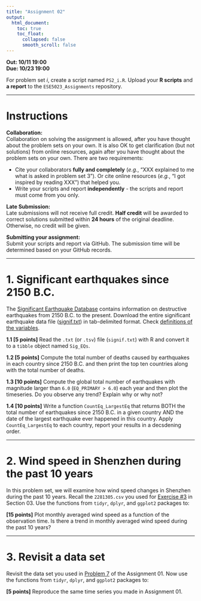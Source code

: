 ```yaml
---
title: "Assignment 02"
output:
  html_document:
    toc: true
    toc_float:
      collapsed: false
      smooth_scroll: false
---
```


**Out: 10/11 19:00 **  
**Due: 10/23 19:00 **  

For problem set *i*, create a script named `PS2_i.R`. Upload your **R scripts** and **a report** to the `ESE5023_Assignments` repository.

***

# Instructions  

**Collaboration:**  
Collaboration on solving the assignment is allowed, after you have thought about the problem sets on your own. It is also OK to get  clarification (but not solutions) from online resources, again after you have thought about the problem sets on your own. There are two requirements: 

* Cite your collaborators **fully and completely** (*e.g.*, “XXX explained to me what is asked in problem set 3”). Or cite online resources (*e.g.*, “I got inspired by reading XXX”) that helped you.
* Write your scripts and report **independently** - the scripts and report must come from you only.

**Late Submission:**   
Late submissions will not receive full credit. **Half credit** will be awarded to correct solutions submitted within **24 hours** of the original deadline. Otherwise, no credit will be given. 

**Submitting your assignment:**  
Submit your scripts and report via GitHub. The submission time will be determined based on your GitHub records.  

***

# 1. Significant earthquakes since 2150 B.C.

The [Significant Earthquake Database](https://www.ngdc.noaa.gov/nndc/struts/form?t=101650&s=1&d=1) contains information on destructive earthquakes from 2150 B.C. to the present. Download the entire significant earthquake data file ([signif.txt](https://www.ngdc.noaa.gov/nndc/struts/results?type_0=Exact&query_0=$ID&t=101650&s=13&d=189&dfn=signif.txt)) in tab-delimited format. Check [definitions of the variables](https://www.ngdc.noaa.gov/nndc/struts/results?&t=101650&s=225&d=225). 

**1.1 [5 points]** Read the `.txt` (or `.tsv`) file (`signif.txt`) with R and convert it to a `tibble` object named `Sig_EQs`.

**1.2 [5 points]** Compute the total number of deaths caused by earthquakes in each country since 2150 B.C. and then print the top ten countries along with the total number of deaths.

**1.3 [10 points]** Compute the global total number of earthquakes with magnitude larger than `6.0` (`EQ_PRIMARY > 6.0`) each year and then plot the timeseries. Do you observe any trend? Explain why or why not? 

**1.4 [10 points]** Write a function `CountEq_LargestEq` that returns BOTH the total number of earthquakes since 2150 B.C. in a given country AND the date of the largest earthquake ever happened in this country. Apply `CountEq_LargestEq` to each country, report your results in a decsdening order.

***

# 2. Wind speed in Shenzhen during the past 10 years

In this problem set, we will examine how wind speed changes in Shenzhen during the past 10 years. Recall the `2281305.csv` you used for [Exercise #3](https://zhu-group.github.io/ese5023/Section_03.html#Exercise_3) in Section 03. Use the functions from `tidyr`, `dplyr`, and `ggplot2` packages to: 

**[15 points]** Plot monthly averaged wind speed as a function of the observation time. Is there a trend in monthly averaged wind speed during the past 10 years? 

***

# 3. Revisit a data set

Revisit the data set you used in [Problem 7](https://zhu-group.github.io/ese5023/Assignment_01.html#7_Explore_a_data_set) of the Assignment 01. Now use the functions from `tidyr`, `dplyr`, and `ggplot2` packages to: 

**[5 points]** Reproduce the same time series you made in Assignment 01.  

